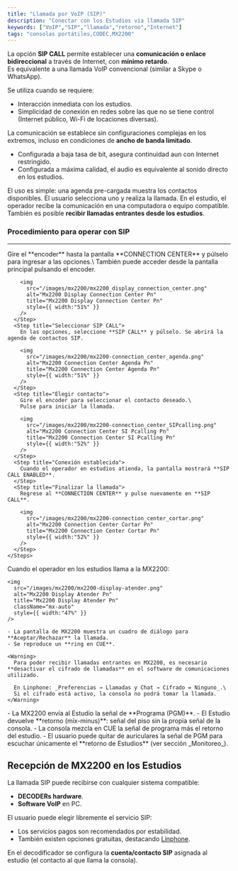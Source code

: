 ```yaml
---
title: "Llamada por VoIP (SIP)"
description: "Conectar con los Estudios vía llamada SIP"
keywords: ["VoIP","SIP","llamada","retorno","Internet"]
tags: "consolas portátiles,CODEC,MX2200"
---
```


La opción **SIP CALL** permite establecer una **comunicación o enlace bidireccional** a través de Internet, con **mínimo retardo**.\
Es equivalente a una llamada VoIP convencional (similar a Skype o WhatsApp).

Se utiliza cuando se requiere:

- Interacción inmediata con los estudios.
- Simplicidad de conexión en redes sobre las que no se tiene control (Internet público, Wi-Fi de locaciones diversas).

La comunicación se establece sin configuraciones complejas en los extremos, incluso en condiciones de **ancho de banda limitado**.

- Configurada a baja tasa de bit, asegura continuidad aun con Internet restringido.
- Configurada a máxima calidad, el audio es equivalente al sonido directo en los estudios.

El uso es simple: una agenda pre-cargada muestra los contactos disponibles. El usuario selecciona uno y realiza la llamada. En el estudio, el operador recibe la comunicación en una computadora o equipo compatible. También es posible **recibir llamadas entrantes desde los estudios**.

### Procedimiento para operar con SIP

---

<Tabs>
  <Tab title="Realizar llamada SIP">
    <Steps>
      <Step title="Acceder al Connection Center">
        Gire el **encoder** hasta la pantalla **CONNECTION CENTER** y púlselo para ingresar a las opciones.\
        También puede acceder desde la pantalla principal pulsando el encoder.

        <img
          src="/images/mx2200/mx2200_display_connection_center.png"
          alt="Mx2200 Display Connection Center Pn"
          title="Mx2200 Display Connection Center Pn"
          style={{ width:"51%" }}
        />
      </Step>
      <Step title="Seleccionar SIP CALL">
        En las opciones, seleccione **SIP CALL** y púlselo. Se abrirá la agenda de contactos SIP.

        <img
          src="/images/mx2200/mx2200-connection_center_agenda.png"
          alt="Mx2200 Connection Center Agenda Pn"
          title="Mx2200 Connection Center Agenda Pn"
          style={{ width:"51%" }}
        />
      </Step>
      <Step title="Elegir contacto">
        Gire el encoder para seleccionar el contacto deseado.\
        Pulse para iniciar la llamada.

        <img
          src="/images/mx2200/mx2200-connection_center_SIPcalling.png"
          alt="Mx2200 Connection Center SI Pcalling Pn"
          title="Mx2200 Connection Center SI Pcalling Pn"
          style={{ width:"52%" }}
        />
      </Step>
      <Step title="Conexión establecida">
        Cuando el operador en estudios atienda, la pantalla mostrará **SIP CALL ENABLED**.
      </Step>
      <Step title="Finalizar la llamada">
        Regrese al **CONNECTION CENTER** y pulse nuevamente en **SIP CALL**.

        <img
          src="/images/mx2200/mx2200-connection_center_cortar.png"
          alt="Mx2200 Connection Center Cortar Pn"
          title="Mx2200 Connection Center Cortar Pn"
          style={{ width:"52%" }}
        />
      </Step>
    </Steps>
  </Tab>
  <Tab title="Recibir llamada SIP">
    Cuando el operador en los estudios llama a la MX2200:

    <img
      src="/images/mx2200/mx2200-display-atender.png"
      alt="Mx2200 Display Atender Pn"
      title="Mx2200 Display Atender Pn"
      className="mx-auto"
      style={{ width:"47%" }}
    />

    - La pantalla de MX2200 muestra un cuadro de diálogo para **Aceptar/Rechazar** la llamada.
    - Se reproduce un **ring en CUE**.

    <Warning>
      Para poder recibir llamadas entrantes en MX2200, es necesario **desactivar el cifrado de llamadas** en el software de comunicaciones utilizado.

      En Linphone: _Preferencias → Llamadas y Chat → Cifrado = Ninguno_.\
      Si el cifrado está activo, la consola no podrá tomar la llamada.
    </Warning>
  </Tab>
  <Tab title="Retorno desde Estudio">
    - La MX2200 envía al Estudio la señal de **Programa (PGM)**.
    - El Estudio devuelve **retorno (mix-minus)**: señal del piso sin la propia señal de la consola.
    - La consola mezcla en CUE la señal de programa más el retorno del estudio.
    - El usuario puede quitar de auriculares la señal de PGM para escuchar únicamente el **retorno de Estudios** (ver sección _Monitoreo_).
  </Tab>
</Tabs>

## Recepción de MX2200 en los Estudios

La llamada SIP puede recibirse con cualquier sistema compatible:

- **DECODERs hardware**.
- **Software VoIP** en PC.

El usuario puede elegir libremente el servicio SIP:

- Los servicios pagos son recomendados por estabilidad.
- También existen opciones gratuitas, destacando [Linphone](https://www.linphone.org).

En el decodificador se configura la **cuenta/contacto SIP** asignada al estudio (el contacto al que llama la consola).